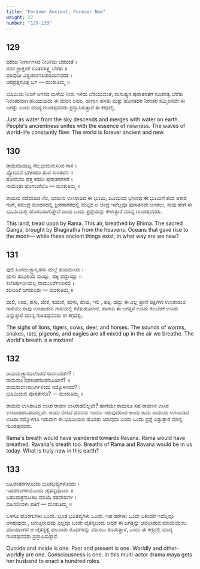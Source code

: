 ```yaml
---
title: "Forever Ancient, Forever New"
weight: 27
number: "129-133"
---
```


## 129

ಧರೆಯ ನೀರ್ಗಾಗಸದ ನೀರಿಳಿದು ಬೆರವಂತೆ ।  
ನರನ ಪ್ರಾಕ್ತನಕೆ ನೂತನಸತ್ತ್ವ ಬೆರೆತು ॥  
ಪರಿವುದೀ ವಿಶ್ವಜೀವನಲಹರಿಯನವರತ ।  
ಚಿರಪ್ರತ್ನನೂತ್ನ ಜಗ — ಮಂಕುತಿಮ್ಮ ॥

ಭೂಮಿಯ ನೀರಿಗೆ ಆಗಸದ ಮಳೆಯ ನೀರು ಇಳಿದು ಬೆರಯುವಂತೆ, ಮನುಷ್ಯನ ಪುರಾತನತೆಗೆ ನೂತನತ್ವ ಬೆರೆತು ನಿರಂತರವಾಗಿ ಹರಿಯುವುದು ಈ ಜೀವನ ಲಹರಿ, ಹಾಗಾಗಿ ಹಳತು ಮತ್ತು ಹೊಸತದರ ನಿರಂತರ ಸಮ್ಮಿಲನವೇ ಈ ಜಗತ್ತು ಎಂದು ಮಾನ್ಯ ಗುಂಡಪ್ಪನವರು ಪ್ರಸ್ತಾಪಿಸುತ್ತಾರೆ ಈ ಕಗ್ಗದಲ್ಲಿ.

Just as water from the sky descends and merges with water on earth. People's ancientness unites with the essence of newness. The waves of world-life constantly flow. The world is forever ancient and new.

## 130

ರಾಮನಡಿಯಿಟ್ಟ ನೆಲ,ಭೀಮನುಸಿರಿದ ಗಾಳಿ ।  
ವ್ಯೋಮದೆ ಭಗೀರಥಂ ತಂದ ಸುರತಟಿನಿ ॥  
ಸೋಮನಂ ಪೆತ್ತ ಕಡಲೀ ಪುರಾತನಗಳಿರೆ ।  
ನಾಮೆಂತು ಹೊಸಬರೆಲೊ — ಮಂಕುತಿಮ್ಮ ॥

ರಾಮನು ನಡೆದಾಡಿದ ನೆಲ, ಭೀಮನು ಉಸಿರಾಡಿದ ಈ ಭೂಮಿ, ದಿವಿಯಿಂದ ಭಗೀರಥ ಈ ಭೂಮಿಗೆ ತಂದ ಆಕಾಶ ಗಂಗೆ, ಸಮುದ್ರ ಮಂಥನದಲ್ಲಿ ಕ್ಷೀರಸಾಗರದಲ್ಲಿ ಹುಟ್ಟಿದ ಆ ಚಂದ್ರ ಇವೆಲ್ಲವೂ ಪುರಾತನವೇ ಆಗಿರಲು, ನಾವು ಹೇಗೆ ಈ ಭೂಮಿಯಲ್ಲಿ ಹೊಸಬರಾಗುತ್ತೇವೆ ಎಂದು ಒಂದು ಪ್ರಶ್ನೆಯನ್ನು ಕೇಳುತ್ತಾರೆ ಮಾನ್ಯ ಗುಂಡಪ್ಪನವರು.

This land, tread upon by Rama. This air, breathed by Bhima. The sacred Ganga, brought by Bhagiratha from the heavens. Oceans that gave rise to the moon— while these ancient things exist, in what way are we new?

## 131

ಪುಲಿ ಸಿಂಗದುಚ್ಛ್ವಾಸ,ಹಸು ಹುಲ್ಲೆ ಹಯದುಸಿರು ।  
ಹುಳು ಹಾವಿಲಿಯ ಸುಯ್ಲು, ಹಕ್ಕಿ ಹದ್ದುಯ್ಲು ॥  
ಕಲೆತಿರ್ಪುವೀಯೆಲ್ಲ ನಾಮುಸಿರ್ವೆಲರಿನಲಿ ।  
ಕಲಬರಿಕೆ ಜಗದುಸಿರು — ಮಂಕುತಿಮ್ಮ ॥

ಹುಲಿ, ಸಿಂಹ, ಹಸು, ಜಿಂಕೆ, ಕುದುರೆ, ಹುಳು, ಹಾವು, ಇಲಿ , ಹಕ್ಕಿ, ಹದ್ದು ಈ ಎಲ್ಲ ಪ್ರಾಣಿ ಪಕ್ಷಿಗಳು ಉಸಿರಾಡುವ ಗಾಳಿಯೇ ನಾವು ಉಸಿರಾಡುವ ಗಾಳಿಯಲ್ಲಿ ಕಳೆತುಹೋಗಿದೆ. ಹಾಗಾಗಿ ಈ ಜಗತ್ತಿನ ಉಸಿರು ಕಲಬೆರಕೆ ಉಸಿರು ಎನ್ನುತ್ತಾರೆ ಮಾನ್ಯ ಗುಂಡಪ್ಪನವರು ಈ ಕಗ್ಗದಲ್ಲಿ.

The sighs of lions, tigers, cows, deer, and horses. The sounds of worms, snakes, rats, pigeons, and eagles are all mixed up in the air we breathe. The world's breath is a mixture!

## 132

ರಾಮನುಚ್ಛ್ವಾಸವಲೆದಿರದೆ ರಾವಣನೆಡೆಗೆ? ।  
ರಾಮನುಂ ದಶಕಂಠನೆಲರನುಸಿರಿರನೆ? ॥  
ರಾಮರಾವಣರುಸಿರ್ಗಳಿಂದು ನಮ್ಮೊಳಗಿರವೆ? ।  
ಭೂಮಿಯಲಿ ಪೊಸತೇನೊ? — ಮಂಕುತಿಮ್ಮ ॥

ರಾಮನು ಉಸಿರಾಡಿದ ಉಸಿರ ರಾವಣ ಉಸಿರಾಡಲಿಲ್ಲವೇ? ಹಾಗೆಯೇ ರಾಮನೂ ಸಹ ರಾವಣನ ಉಸಿರ ಉಸಿರಾಡಿರಬಹುದಲ್ಲವೇ. ಅಂದು ಬೀಸಿದ ಪವನನು ಇಂದೂ ಇರುವುದರಿಂದ ಅಂದು ರಾಮ ರಾವಣರು ಉಸಿರಾಡಿದ ಉಸಿರು ನಮ್ಮೊಳಗೂ ಇರುವಾಗ ಈ ಭೂಮಿಯಲಿ ಹೊಸತು ಯಾವುದು ಎಂದು ಒಂದು ಪ್ರಶ್ನೆ ಎತ್ತುತ್ತಾರೆ ಮಾನ್ಯ ಗುಂಡಪ್ಪನವರು.

Rama's breath would have wandered towards Ravana. Rama would have breathed. Ravana's breath too. Breaths of Rama and Ravana would be in us today. What is truly new in this earth?

## 133

ಬಹಿರಂತರಗಳೊಂದು ಭೂತಭವ್ಯಗಳೊಂದು ।  
ಇಹಪರಂಗಳುಮೊಂದು ಚೈತನ್ಯವೊಂದು ॥  
ಬಹುಪಾತ್ರನಾಟಕದಿ ಮಾಯೆ ಶತವೇಷಗಳ ।  
ವಹಿಸಲೀವಳು ಪತಿಗೆ — ಮಂಕುತಿಮ್ಮ ॥

ಒಳಗೂ ಹೊರಗುಗಳು ಒಂದೇ. ಭೂತ ಭವಿತವ್ಯಗಳು ಒಂದೇ. ಇಹ ಪರಗಳು ಒಂದೇ ಏಕೆಂದರೆ ಇವೆಲ್ಲವೂ ಆಗಿರುವುದು , ಆಗುತ್ತಿರುವುದು ಎಲ್ಲವೂ ಒಂದೇ ಚೈತನ್ಯದಿಂದ. ಆದರೆ ಈ ಜಗತ್ತನ್ನು ಆವರಿಸಿರುವ ಮಾಯೆಯೆಂಬ ಮಾಯಾಂಗನೆ ಆ ಚೈತನ್ಯಕ್ಕ್ಕೆ ಹಲವಾರು ರೂಪಗಳನ್ನು ವಹಿಸಲು ಕೊಡುತ್ತಾಳೆ, ಎಂದು ಈ ಕಗ್ಗದಲ್ಲಿ ಮಾನ್ಯ ಗುಂಡಪ್ಪನವರು ಪ್ರಸ್ತಾಪಿಸುತ್ತಾರೆ.

Outside and inside is one. Past and present is one. Worldly and other-worldly are one. Consciousness is one. In this multi-actor drama maya gets her husband
 to enact a hundred roles.
